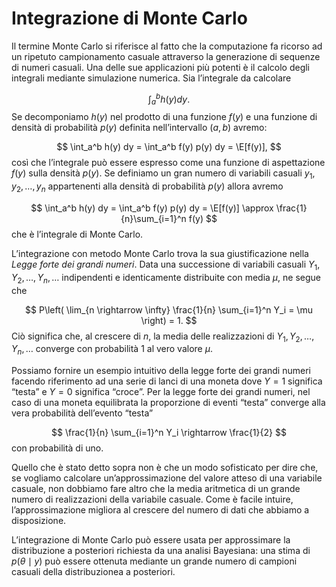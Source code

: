 # Integrazione di Monte Carlo {#integration-mc}

Il termine Monte Carlo si riferisce al fatto che la computazione fa ricorso ad un ripetuto campionamento casuale attraverso la generazione di sequenze di numeri casuali. Una delle sue applicazioni più potenti è il calcolo degli integrali mediante simulazione numerica.  Sia l'integrale da calcolare

$$
\int_a^b h(y) dy.
$$
Se decomponiamo $h(y)$ nel prodotto di una funzione $f(y)$ e una funzione di densità
di probabilità $p(y)$ definita nell'intervallo $(a, b)$ avremo:

$$
\int_a^b h(y) dy = \int_a^b f(y) p(y) dy = \E[f(y)],
$$
così che l'integrale può essere espresso come una funzione di aspettazione $f(y)$ sulla densità $p(y)$. Se definiamo un gran numero di variabili casuali $y_1, y_2, \dots, y_n$ appartenenti alla densità di probabilità $p(y)$ allora avremo

$$
\int_a^b h(y) dy = \int_a^b f(y) p(y) dy = \E[f(y)] \approx \frac{1}{n}\sum_{i=1}^n f(y)
$$
che è l'integrale di Monte Carlo.

<!-- Il calcolo del valore atteso richiede la somma dei prodotti $y p(y)$ per tutti gli infinitesimi "incrementi" $dy$ dei possibili valori $y$. -->
<!-- Vediamo come si può risolvere questo problema senza dovere calcolare l'integrale esatto per via analitica. -->

L'integrazione con metodo Monte Carlo trova la sua giustificazione nella *Legge forte dei grandi numeri*. Data una successione di variabili casuali $Y_{1}, Y_{2},\dots, Y_{n},\dots$ indipendenti e identicamente distribuite con media $\mu$, ne segue che

$$
P\left( \lim_{n \rightarrow \infty} \frac{1}{n} \sum_{i=1}^n Y_i = \mu \right) = 1.
$$
Ciò significa che, al crescere di $n$, la media delle realizzazioni di $Y_{1}, Y_{2},\dots, Y_{n},\dots$ converge con probabilità 1 al vero valore $\mu$.

Possiamo fornire un esempio intuitivo della legge forte dei grandi numeri facendo riferimento ad una serie di lanci di una moneta dove $Y=1$ significa "testa" e $Y=0$ significa "croce". Per la legge forte dei grandi numeri, nel caso di una moneta equilibrata la proporzione di eventi "testa" converge alla vera probabilità dell'evento "testa" 

$$
  \frac{1}{n} \sum_{i=1}^n Y_i \rightarrow \frac{1}{2}
$$ 
con probabilità di uno.

Quello che è stato detto sopra non è che un modo sofisticato per dire che, se vogliamo calcolare un'approssimazione del valore atteso di una variabile casuale, non dobbiamo fare altro che la media aritmetica di un grande numero di realizzazioni della variabile casuale. Come è facile intuire, l'approssimazione migliora al crescere del numero di dati che abbiamo a disposizione. 

<!-- ::: {.rmdnote} -->
<!-- Questa è la giustificazione dell'affermazione secondo la quale, nella statistica bayesiana, una stima del valore atteso di $p(\theta \mid y)$ può essere ottenuta mediante un grande numero di campioni casuali della distribuzionea a posteriori. -->
<!-- :::  -->

L'integrazione di Monte Carlo può essere usata per approssimare la distribuzione a posteriori richiesta da una analisi Bayesiana: una stima di $p(\theta \mid y)$ può essere ottenuta mediante un grande numero di campioni casuali della distribuzionea a posteriori.






